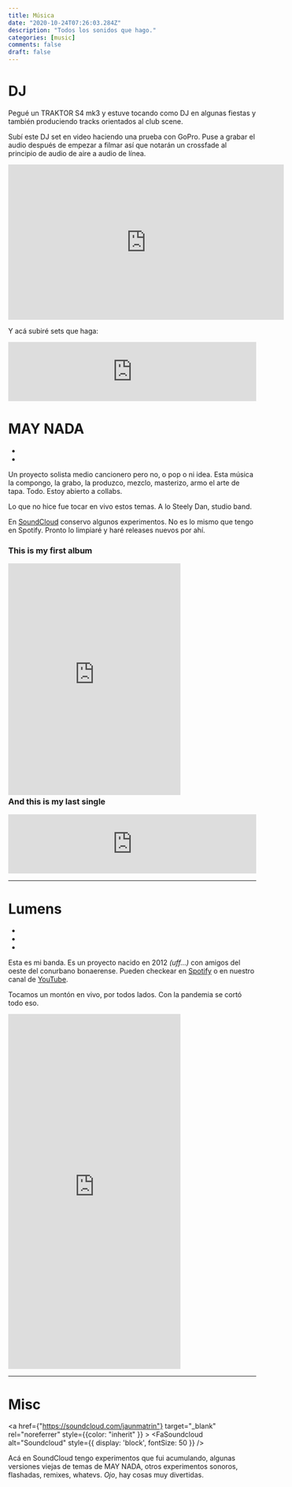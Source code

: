 ```yaml
---
title: Música
date: "2020-10-24T07:26:03.284Z"
description: "Todos los sonidos que hago."
categories: [music]
comments: false
draft: false
---
```



# DJ

Pegué un TRAKTOR S4 mk3 y estuve tocando como DJ en algunas fiestas y también produciendo tracks orientados al club scene.

Subí este DJ set en video haciendo una prueba con GoPro. Puse a grabar el audio después de empezar a filmar así que notarán un crossfade al principio de audio de aire a audio de línea.

<iframe width="560" height="315" src="https://www.youtube.com/embed/AwgMkZpXeJU" title="YouTube video player" frameborder="0" allow="accelerometer; autoplay; clipboard-write; encrypted-media; gyroscope; picture-in-picture; web-share" allowfullscreen></iframe>

Y acá subiré sets que haga:

<iframe width="100%" height="120" src="https://www.mixcloud.com/widget/iframe/?hide_cover=1&feed=%2Fjaunmatrin%2Fjaun-dj-set-ah-rave-otra-historia-cc-16122022%2F" frameborder="0" ></iframe>

# MAY NADA

<ul className="flex list-none" style={{marginTop: -15}}>
  <li className="mr-5">
    <a href="https://open.spotify.com/artist/171PrQcg6CjUbkWpYLYyMH?si=0LvMaa10SMS6hIeThpSmHw" target="_blank" rel="noreferrer" style={{ color: "inherit" }} >
      <FaSpotify alt="Spotify" style={{ float: "left", fontSize: 30}} />
    </a>
  </li>
  <li className="mr-5">
    <a href="https://maynada.bandcamp.com/" target="_blank" rel="noreferrer" style={{color: "inherit"}}>
      <FaBandcamp alt="Bandcamp" style={{ float: "left", fontSize: 30 }} />
    </a>
  </li>
</ul>

Un proyecto solista medio cancionero pero no, o pop o ni idea. Esta música la compongo, la grabo, la produzco, mezclo, masterizo, armo el arte de tapa. Todo. Estoy abierto a collabs.

Lo que no hice fue tocar en vivo estos temas. A lo Steely Dan, studio band.

En [SoundCloud](https://soundcloud.com/jaunmatrin) conservo algunos experimentos. No es lo mismo que tengo en Spotify. Pronto lo limpiaré y haré releases nuevos por ahí.

### This is my first album

<iframe
  style="border: 0; width: 350px; height: 470px; margin-bottom: -20px;"
  src="https://bandcamp.com/EmbeddedPlayer/album=3433442373/size=large/bgcol=ffffff/linkcol=de270f/tracklist=false/transparent=true/"
  seamless
>
  <a href="https://maynada.bandcamp.com/album/casa">casa by MAY NADA</a>
</iframe>

### And this is my last single

<iframe
  style="border: 0; width: 100%; height: 120px;"
  src="https://bandcamp.com/EmbeddedPlayer/track=1619702320/size=large/bgcol=ffffff/linkcol=de270f/tracklist=false/artwork=small/transparent=true/"
  seamless
>
  <a href="https://maynada.bandcamp.com/track/lissues">LISSUES by MAY NADA</a>
</iframe>

---

# Lumens

<ul className="flex list-none" style={{marginTop: -15}}>
  <li className="mr-5">
    <a href="https://open.spotify.com/artist/2UVpLOvrgkWZeYLLwrgrnj?si=qd6DWwcqQIKeWmDooZMqUg" target="_blank" rel="noreferrer" style={{ color: "inherit" }} >
      <FaSpotify alt="Spotify" style={{ float: "left", fontSize: 30}} />
    </a>
  </li>
  <li className="mr-5">
    <a href="https://lumenslumens.bandcamp.com/" target="_blank" rel="noreferrer" style={{color: "inherit"}}>
      <FaBandcamp alt="Bandcamp" style={{ float: "left", fontSize: 30 }} />
    </a>
  </li>
  <li className="mr-5">
    <a href="https://www.youtube.com/channel/UC7OlGsWq4Ps0GCYY8lz2oqQ" target="_blank" rel="noreferrer" style={{color: "inherit"}}>
      <FaYoutube alt="YouTube" style={{ float: "left", fontSize: 30 }} />
    </a>
  </li>
</ul>

Esta es mi banda. Es un proyecto nacido en 2012 _(uff...)_ con amigos del oeste del conurbano bonaerense. Pueden checkear en [Spotify](https://open.spotify.com/artist/2UVpLOvrgkWZeYLLwrgrnj?si=sx4TXgo2TeyTYpPr_3N16Q) o en nuestro canal de [YouTube](https://www.youtube.com/channel/UC7OlGsWq4Ps0GCYY8lz2oqQ).

Tocamos un montón en vivo, por todos lados. Con la pandemia se cortó todo eso.

<iframe
  style="border: 0; width: 350px; height: 720px;"
  src="https://bandcamp.com/EmbeddedPlayer/album=3856682127/size=large/bgcol=ffffff/linkcol=de270f/transparent=true/"
  seamless
>
  <a href="https://lumenslumens.bandcamp.com/album/lumens">Lumens by Lumens</a>
</iframe>

---

# Misc

<a href={"https://soundcloud.com/jaunmatrin"} target="_blank" rel="noreferrer" style={{color: "inherit" }} >
    <FaSoundcloud alt="Soundcloud" style={{ display: 'block', fontSize: 50 }} />
</a>

Acá en SoundCloud tengo experimentos que fui acumulando, algunas versiones viejas de temas de MAY NADA, otros experimentos sonoros, flashadas, remixes, whatevs. *Ojo*, hay cosas muy divertidas.

## 